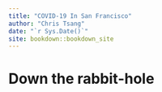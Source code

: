```yaml
--- 
title: "COVID-19 In San Francisco"
author: "Chris Tsang"
date: "`r Sys.Date()`"
site: bookdown::bookdown_site
---
```


# Down the rabbit-hole

